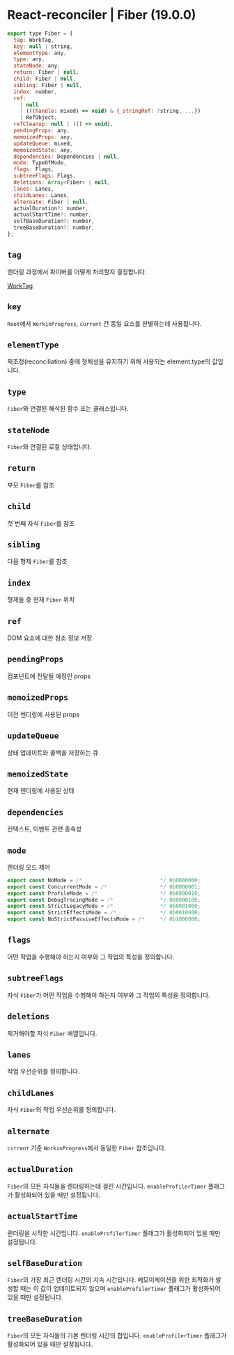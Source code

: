 # React-reconciler | Fiber (19.0.0)

```js filename=""react/packages/react-reconciler/src/ReactInternalTypes.js" /Fiber/"
export type Fiber = {
  tag: WorkTag,
  key: null | string,
  elementType: any,
  type: any,
  stateNode: any,
  return: Fiber | null,
  child: Fiber | null,
  sibling: Fiber | null,
  index: number,
  ref:
    | null
    | (((handle: mixed) => void) & {_stringRef: ?string, ...})
    | RefObject,
  refCleanup: null | (() => void),
  pendingProps: any,
  memoizedProps: any,
  updateQueue: mixed,
  memoizedState: any,
  dependencies: Dependencies | null,
  mode: TypeOfMode,
  flags: Flags,
  subtreeFlags: Flags,
  deletions: Array<Fiber> | null,
  lanes: Lanes,
  childLanes: Lanes,
  alternate: Fiber | null,
  actualDuration?: number,
  actualStartTime?: number,
  selfBaseDuration?: number,
  treeBaseDuration?: number,
};
```

## `tag`
렌더링 과정에서 파이버를 어떻게 처리할지 결정합니다.

[WorkTag](/blog/react/reconciler-worktag)

## `key`
`Root`에서 `WorkinProgress`, `current` 간 동일 요소를 판별하는데 사용됩니다.

## `elementType`
재조정(reconciliation) 중에 정체성을 유지하기 위해 사용되는 element.type의 값입니다.

## `type`
`Fiber`와 연결된 해석된 함수 또는 클래스입니다.

## `stateNode`
`Fiber`와 연결된 로컬 상태입니다.

## `return`
부모 `Fiber`를 참조

## `child`
첫 번째 자식 `Fiber`를 참조

## `sibling`
다음 형제 `Fiber`를 참조

## `index`
형제들 중 현재 `Fiber` 위치

## `ref`
DOM 요소에 대한 참조 정보 저장

## `pendingProps`
컴포넌트에 전달될 예정인 props

## `memoizedProps`
이전 렌더링에 사용된 props

## `updateQueue`
상태 업데이트와 콜백을 저장하는 큐

## `memoizedState`
현재 렌더링에 사용된 상태

## `dependencies`
컨텍스트, 이벤트 관련 종속성

## `mode`
렌더링 모드 제어
```js
export const NoMode = /*                         */ 0b0000000;
export const ConcurrentMode = /*                 */ 0b0000001;
export const ProfileMode = /*                    */ 0b0000010;
export const DebugTracingMode = /*               */ 0b0000100;
export const StrictLegacyMode = /*               */ 0b0001000;
export const StrictEffectsMode = /*              */ 0b0010000;
export const NoStrictPassiveEffectsMode = /*     */ 0b1000000;
```

## `flags`
어떤 작업을 수행해야 하는지 여부와 그 작업의 특성을 정의합니다.

## `subtreeFlags`
자식 `Fiber`가 어떤 작업을 수행해야 하는지 여부와 그 작업의 특성을 정의합니다.

## `deletions`
제거해야할 자식 `Fiber` 배열입니다.

## `lanes`
작업 우선순위를 정의합니다.

## `childLanes`
자식 `Fiber`의 작업 우선순위를 정의합니다.

## `alternate`
`current` 기준 `WorkinProgress`에서 동일한 `Fiber` 참조입니다.

## `actualDuration`
`Fiber`의 모든 자식들을 렌더링하는데 걸린 시간입니다. `enableProfilerTimer` 플래그가 활성화되어 있을 때만 설정됩니다.

## `actualStartTime`
렌더링을 시작한 시간입니다. `enableProfilerTimer` 플래그가 활성화되어 있을 때만 설정됩니다.

## `selfBaseDuration`
`Fiber`의 가장 최근 렌더링 시간의 지속 시간입니다. 메모이제이션을 위한 최적화가 발생할 때는 이 값이 업데이트되지 않으며 `enableProfilerTimer` 플래그가 활성화되어 있을 때만 설정됩니다.

## `treeBaseDuration`
`Fiber`의 모든 자식들의 기본 렌더링 시간의 합입니다. `enableProfilerTimer` 플래그가 활성화되어 있을 때만 설정됩니다.